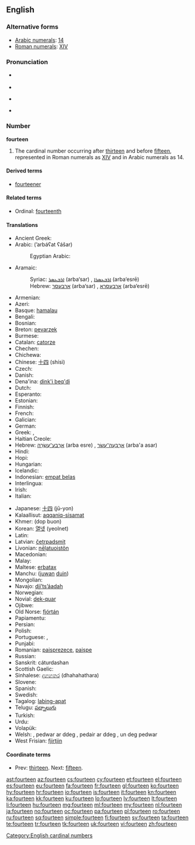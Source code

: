 ==English==
{{wikipedia}}

===Alternative forms===
* [[w:Arabic numerals|Arabic numerals]]: [[14]]
* [[w:Roman numerals|Roman numerals]]: [[XIV]]

===Pronunciation===
* {{qualifier|next word stressed near the first syllable}}
*: {{a|UK}} {{IPA|/ˈfɔː.tiːn/}}
*: {{a|US}} {{IPA|/ˈfɔɹ.tin/}}
* {{audio|en-us-fourteen.ogg|Audio (US)}}
* {{qualifier|next word stressed after the first syllable}}
*: {{a|UK}} {{IPA|/ˌfɔːˈtiːn/}}
*: {{a|US}} {{IPA|/ˌfɔɹˈtin/}}
* {{rhymes|iːn}}

===Number===
'''fourteen'''

# The cardinal number occurring after [[thirteen]] and before [[fifteen]], represented in Roman numerals as [[XIV]] and in Arabic numerals as 14.

====Derived terms====
* [[fourteener]]

====Related terms====
* Ordinal: [[fourteenth]]

====Translations====
{{trans-top|cardinal number}}
* Ancient Greek: {{t-|grc|δεκατέσσαρες|tr=dekatéssares}}
* Arabic: {{Arab|[[اربعة عشر]]}} (’arbáʕat ʕášar)
*: Egyptian Arabic: {{tø|arz|اربعتاشر|alt=أربعتاشر|tr='arbaʕtaashar|sc=Arab|xs=Egyptian Arabic}}
* Aramaic:
*: Syriac: [[ܐܪܒܥܣܪ]] (arba‘sar) {{m}}, [[ܐܪܒܥܣܪܐ]] (arba‘esrē) {{f}}
*: Hebrew: [[ארבעסר]] (arba‘sar) {{m}}, [[ארבעסרא]] (arba‘esrē) {{f}}
* Armenian: {{t+|hy|տասնչորս|tr=tasnčors}}
* Azeri: {{t|az|on dörd}}
* Basque: [[hamalau]]
* Bengali: {{t|bn|চৌদ্দ|tr=cowddô}}
* Bosnian: {{t-|bs|četrnaest}}
* Breton: [[pevarzek]]
* Burmese: {{t|my|ဆယ့်လေး|tr=hsè.le:|sc=Mymr}}
* Catalan: [[catorze]]
* Chechen: {{tø|ce|дейтта|tr=deytta}}
* Chichewa: {{tø|ny|khumi n'zinayi}}
* Chinese: [[十四]] (shísì)
* Czech: {{t-|cs|čtrnáct}}
* Danish: {{t+|da|fjorten}}
* Dena'ina: [[dink'i beq'di]]
* Dutch: {{t+|nl|veertien|f}}
* Esperanto: {{t-|eo|dek kvar|xs=Esperanto}}
* Estonian: {{t-|et|neliteist}}
* Finnish: {{t+|fi|neljätoista}}
* French: {{t+|fr|quatorze|m}}
* Galician: {{t+|gl|catorce|xs=Galician}}
* German: {{t+|de|vierzehn}}
* Greek: {{t+|el|δεκατέσσερις|m|f|tr=dekatésseris}}, {{t+|el|δεκατέσσερα|n|tr=dekatéssera}}
* Haitian Creole: {{tø|ht|katòz|xs=Haitian Creole}}
* Hebrew: [[ארבע עשרה|אַרְבַּע־עֶשְׂרֵה]] (arba esre) {{f}} {{qualifier|used in counting}}, [[ארבעה עשר|אַרְבָּעָה־עָשָׂר]] (arba'a asar) {{m}}
* Hindi: {{t+|hi|चौदह|tr=chaudah|xs=Hindi}}
* Hopi: {{tø|hop|pakwt niikyang naalöqmuy siikya’ta}}
* Hungarian: {{t+|hu|tizennégy}}
* Icelandic: {{t+|is|fjórtán}}
* Indonesian: [[empat belas]]
* Interlingua: {{t|ia|dece-quatro}}
* Irish: {{t|ga|ceathair déag}}
* Italian: {{t+|it|quattordici}}
{{trans-mid}}
* Japanese: [[十四]] (jū-yon)
* Kalaallisut: [[aqqaniq-sisamat]]
* Khmer: {{Khmr|[[ដប់បួន]]}} (dop buon)
* Korean: [[열넷]] (yeolnet)
* Latin: {{t+|la|quattuordecim}}
* Latvian: [[četrpadsmit]]
* Livonian: [[nēļatuoistõn]]
* Macedonian: {{t|mk|четиринаесет|tr=četirináeset}}
* Malay: {{t|ms|empat belas}}
* Maltese: [[erbatax]]
* Manchu: ([[juwan]] [[duin]])
* Mongolian: {{t|mn| арван дөрөв‎|sc=Cyrl}}
* Navajo: [[dį́į́ʼtsʼáadah]]
* Norwegian: {{t+|no|fjorten}}
* Novial: [[dek-quar]]
* Ojibwe: {{tø|oj|ashi-niiwin}}
* Old Norse: [[fjórtán#Old Norse|fjórtán]]
* Papiamentu: {{tø|pap|djeskuater}}
* Persian: {{t|fa|چهارده|tr=čahârdah|xs=Persian}}
* Polish: {{t+|pl|czternaście}}
* Portuguese: {{t+|pt|catorze}}, {{t+|pt|quatorze}}
* Punjabi: {{t+|pa|ਚੌਦਾਂ|sc=Guru|xs=Punjabi}}
* Romanian: [[paisprezece]], [[paișpe]] {{qualifier|informal}}
* Russian: {{t+|ru|четырнадцать|tr=četýrnadtsat’}}
* Sanskrit: cáturdashan
* Scottish Gaelic: {{t-|gd|ceithir|xs=Scottish Gaelic}} {{t-|gd|deug|xs=Scottish Gaelic}}
* Sinhalese: [[දහහතර]] (dhahahathara)
* Slovene: {{t|sl|štirinajst}}
* Spanish: {{t+|es|catorce}}
* Swedish: {{t+|sv|fjorton}}
* Tagalog: [[labing-apat]]
* Telugu: [[పద్నాలుగు]]
* Turkish: {{t+|tr|on dört}}
* Urdu: {{t-|ur|چودہ|tr=chaudah|xs=Urdu}}
* Volapük: {{t|vo|degfol}}
* Welsh: {{t-|cy|deusaith|m|f|xs=Welsh}}, pedwar ar ddeg {{m}} {{qualifier|vigesimal}}, pedair ar ddeg {{f}} {{qualifier|vigesimal}}, un deg pedwar {{qualifier|decimal}}
* West Frisian: [[fjirtjin]]
{{trans-bottom}}

====Coordinate terms====
* Prev: [[thirteen]]. Next: [[fifteen]].

[[Category:English cardinal numbers]]

[[ast:fourteen]]
[[az:fourteen]]
[[cs:fourteen]]
[[cy:fourteen]]
[[et:fourteen]]
[[el:fourteen]]
[[es:fourteen]]
[[eu:fourteen]]
[[fa:fourteen]]
[[fr:fourteen]]
[[gl:fourteen]]
[[ko:fourteen]]
[[hy:fourteen]]
[[hr:fourteen]]
[[io:fourteen]]
[[is:fourteen]]
[[it:fourteen]]
[[kn:fourteen]]
[[ka:fourteen]]
[[kk:fourteen]]
[[ku:fourteen]]
[[lo:fourteen]]
[[lv:fourteen]]
[[lt:fourteen]]
[[li:fourteen]]
[[hu:fourteen]]
[[mg:fourteen]]
[[ml:fourteen]]
[[my:fourteen]]
[[nl:fourteen]]
[[ja:fourteen]]
[[no:fourteen]]
[[oc:fourteen]]
[[pa:fourteen]]
[[pl:fourteen]]
[[ro:fourteen]]
[[ru:fourteen]]
[[sq:fourteen]]
[[simple:fourteen]]
[[fi:fourteen]]
[[sv:fourteen]]
[[ta:fourteen]]
[[te:fourteen]]
[[tr:fourteen]]
[[tk:fourteen]]
[[uk:fourteen]]
[[vi:fourteen]]
[[zh:fourteen]]